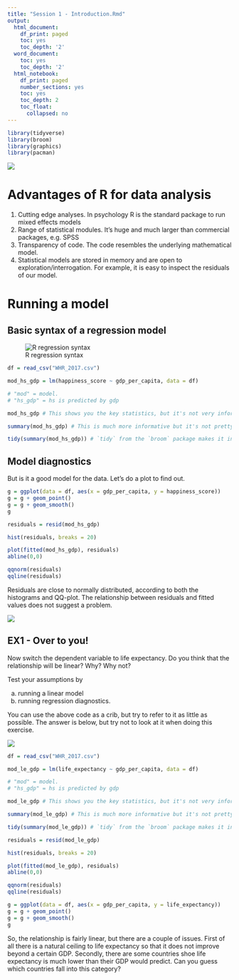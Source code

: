 ```yaml
---
title: "Session 1 - Introduction.Rmd"
output:
  html_document:
    df_print: paged
    toc: yes
    toc_depth: '2'
  word_document:
    toc: yes
    toc_depth: '2'
  html_notebook:
    df_print: paged
    number_sections: yes
    toc: yes
    toc_depth: 2
    toc_float:
      collapsed: no
---
```



```r
library(tidyverse)
library(broom)
library(graphics)
library(pacman)
```

![](images/work_in_progress.png)

# Advantages of R for data analysis

1. Cutting edge analyses. In psychology R is the standard package to run mixed effects models
2. Range of statistical modules. It's huge and much larger than commercial packages, e.g. SPSS
3. Transparency of code. The code resembles the underlying mathematical model.
4. Statistical models are stored in memory and are open to exploration/interrogation. For example, it is easy to inspect the residuals of our model.

# Running a model

## Basic syntax of a regression model

![R regression syntax](images/regression_syntax.png)

```r

df = read_csv("WHR_2017.csv")

mod_hs_gdp = lm(happiness_score ~ gdp_per_capita, data = df)

# "mod" = model.
# "hs_gdp" = hs is predicted by gdp

mod_hs_gdp # This shows you the key statistics, but it's not very informative

summary(mod_hs_gdp) # This is much more informative but it's not pretty to look at

tidy(summary(mod_hs_gdp)) # `tidy` from the `broom` package makes it into a very nice table

```


## Model diagnostics

But is it a good model for the data. Let's do a plot to find out.

```r

g = ggplot(data = df, aes(x = gdp_per_capita, y = happiness_score))
g = g + geom_point()
g = g + geom_smooth()
g

```


```r
residuals = resid(mod_hs_gdp)

hist(residuals, breaks = 20)

plot(fitted(mod_hs_gdp), residuals)
abline(0,0)

qqnorm(residuals)
qqline(residuals)

```

Residuals are close to normally distributed, according to both the histograms and QQ-plot. The relationship between residuals and fitted values does not suggest a problem.

![](images/residuals_plot.png)

## EX1 - Over to you!

Now switch the dependent variable to life expectancy. Do you think that the relationship will be linear? Why? Why not?

Test your assumptions by

(a) running a linear model
(b) running regression diagnostics.

You can use the above code as a crib, but try to refer to it as little as possible. The answer is below, but try not to look at it when doing this exercise.

![](images/no_peeking.png)

```r

df = read_csv("WHR_2017.csv")

mod_le_gdp = lm(life_expectancy ~ gdp_per_capita, data = df)

# "mod" = model.
# "hs_gdp" = hs is predicted by gdp

mod_le_gdp # This shows you the key statistics, but it's not very informative

summary(mod_le_gdp) # This is much more informative but it's not pretty to look at

tidy(summary(mod_le_gdp)) # `tidy` from the `broom` package makes it into a very nice table

```

```r
residuals = resid(mod_le_gdp)

hist(residuals, breaks = 20)

plot(fitted(mod_le_gdp), residuals)
abline(0,0)

qqnorm(residuals)
qqline(residuals)

```


```r

g = ggplot(data = df, aes(x = gdp_per_capita, y = life_expectancy))
g = g + geom_point()
g = g + geom_smooth()
g

```

So, the relationship is fairly linear, but there are a couple of issues. First of all there is a natural ceiling to life expectancy so that it does not improve beyond a certain GDP. Secondly, there are some countries shoe life expectancy is much lower than their GDP would predict. Can you guess which countries fall into this category?




